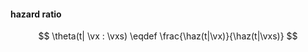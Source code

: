 :::{#def-hazard-ratio}
#### hazard ratio
$$
\theta(t| \vx : \vxs) \eqdef \frac{\haz(t|\vx)}{\haz(t|\vxs)}
$$
:::
